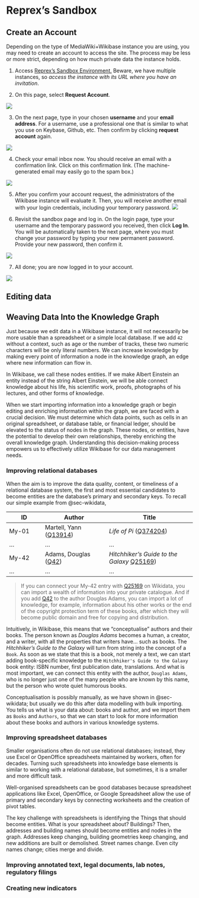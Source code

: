 # Reprex's Sandbox

## Create an Account {#sec-opencollections-create-account}

Depending on the type of MediaWiki+Wikibase instance you are using, you may need to create an account to access the site. The process may be less or more strict, depending on how much private data the instance holds.

1.  Access [Reprex's Sandbox Environment.](https://reprexbase.eu/sandbox/index.php?title=Main_Page) Beware, we have multiple instances, so *access the instance with its URL where you have an invitation*.

2.  On this page, select **Request Account**.

![](png/wikibase/request-account_1.png)

3.  On the next page, type in your chosen **username** and your **email address**. For a username, use a professional one that is similar to what you use on Keybase, Github, etc. Then confirm by clicking **request account** again.

![](png/wikibase/request-account_2.png)

4.  Check your email inbox now. You should receive an email with a confirmation link. Click on this confirmation link. (The machine-generated email may easily go to the spam box.)

![](png/wikibase/request-account_confirmation-email.png)

5.  After you confirm your account request, the administrators of the Wikibase instance will evaluate it. Then, you will receive another email with your login credentials, including your temporary password. ![](png/wikibase/request-account_email-with-temporary-login-credentials.png)

6.  Revisit the sandbox page and log in. On the login page, type your username and the temporary password you received, then click **Log In**. You will be automatically taken to the next page, where you must change your password by typing your new permanent password. Provide your new password, then confirm it.

![](png/wikibase/request-account_log-in-page.png)

7.  All done; you are now logged in to your account.

![](png/wikibase/request-account_logged-in.png)

## Editing data

## Weaving Data Into the Knowledge Graph

Just because we edit data in a Wikibase instance, it will not necessarily be more usable than a spreadsheet or a simple local database. If we add `42` without a context, such as age or the number of tracks, these two numeric characters will be only literal numbers. We can increase knowledge by making every point of information a node in the knowledge graph, an edge where new information can flow in.

In Wikibase, we call these nodes entities. If we make Albert Einstein an entity instead of the string Albert Einstein, we will be able connect knowledge about his life, his scientific work, proofs, photographs of his lectures, and other forms of knowledge.

When we start importing information into a knowledge graph or begin editing and enriching information within the graph, we are faced with a crucial decision. We must determine which data points, such as cells in an original spreadsheet, or database table, or financial ledger, should be elevated to the status of nodes in the graph. These nodes, or entities, have the potential to develop their own relationships, thereby enriching the overall knowledge graph. Understanding this decision-making process empowers us to effectively utilize Wikibase for our data management needs.

### Improving relational databases

When the aim is to improve the data quality, content, or timeliness of a relational database system, the first and most essential candidates to become entities are the database's primary and secondary keys. To recall our simple example from @sec-wikidata,

| ID    | Author                                                         | Title                                                                              |
|--------------|-------------------------|----------------------------------|
| My-01 | Martell, Yann ([Q13914](https://www.wikidata.org/wiki/Q13914)) | *Life of Pi* ([Q374204](https://www.wikidata.org/wiki/Q374204))                    |
| ...   | ...                                                            | ...                                                                                |
| My-42 | Adams, Douglas ([Q42](https://www.wikidata.org/wiki/Q42))      | *Hitchhiker's Guide to the Galaxy* [Q25169](https://www.wikidata.org/wiki/Q25169)) |
| ...   | ...                                                            | ...                                                                                |

> If you can connect your My-42 entry with [Q25169](https://www.wikidata.org/wiki/Q25169) on Wikidata, you can import a wealth of information into your private catalogue. And if you add [Q42](https://www.wikidata.org/wiki/Q42) to the author Douglas Adams, you can import a lot of knowledge, for example, information about his other works or the end of the copyright protection term of these books, after which they will become public domain and free for copying and distribution.

Intuitively, in Wikibase, this means that we "conceptualise" authors and their books. The person known as *Douglas Adams* becomes a human, a creator, and a writer, with all the properties that writers have... such as books. The *Hitchhiker's Guide to the Galaxy* will turn from string into the concept of a `Book`. As soon as we state that this is a book, not merely a text, we can start adding book-specific knowledge to the `Hitchhiker's Guide to the Galaxy` book entity: ISBN number, first publication date, translations. And what is most important, we can connect this entity with the author, `Douglas Adams`, who is no longer just one of the many people who are known by this name, but the person who wrote quiet humorous books.

Conceptualisation is possibly manually, as we have shown in @sec-wikidata; but usually we do this after data modelling with bulk importing. You tells us what is your data about: books and author, and we import them as `Books` and `Authors`, so that we can start to look for more information about these books and authors in various knowledge systems.

### Improving spreadsheet databases

Smaller organisations often do not use relational databases; instead, they use Excel or OpenOffice spreadsheets maintained by workers, often for decades. Turning such spreadsheets into knowledge base elements is similar to working with a relational database, but sometimes, it is a smaller and more difficult task.

Well-organised spreadsheets can be good databases because spreadsheet applications like Excel, OpenOffice, or Google Spreadsheet allow the use of primary and secondary keys by connecting worksheets and the creation of pivot tables.

The key challenge with spreadsheets is identifying the Things that should become entities. What is your spreadsheet about? Buildings? Then, addresses and building names should become entities and nodes in the graph. Addresses keep changing, building geometries keep changing, and new additions are built or demolished. Street names change. Even city names change; cities merge and divide.

### Improving annotated text, legal documents, lab notes, regulatory filings

### Creating new indicators
